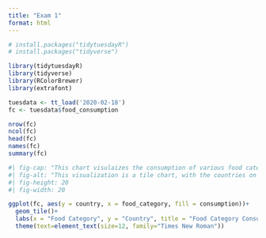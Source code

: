 ```yaml
---
title: "Exam 1"
format: html
---
```


```r
# install.packages("tidytuesdayR")
# install.packages("tidyverse")
```

```r
library(tidytuesdayR)
library(tidyverse)
library(RColorBrewer)
library(extrafont)
```

```r
tuesdata <- tt_load('2020-02-18')
fc <- tuesdata$food_consumption
```

```r
nrow(fc)
ncol(fc)
head(fc)
names(fc)
summary(fc)
```
```r
#| fig-cap: "This chart visulaizes the consumption of various food categories in each country. The data used for this table can be found at tidytuesday food_consumption."
#| fig-alt: "This visualization is a tile chart, with the countries on the y-axis and the food catgories on the x-axis. The chart shows that the food category with the highest consumption are dairy products, and the lowest are nuts and soybeans."
#| fig-height: 20
#| fig-width: 20

ggplot(fc, aes(y = country, x = food_category, fill = consumption))+
  geom_tile()+
  labs(x = "Food Category", y = "Country", title = "Food Category Consumption by Country", color = "Consumption")+
  theme(text=element_text(size=12, family="Times New Roman"))
```

